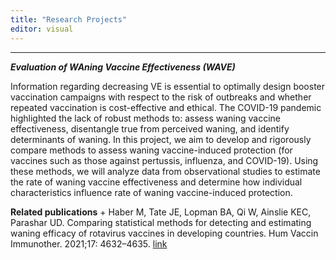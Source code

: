 ```yaml
---
title: "Research Projects"
editor: visual
---
```


------------------------------------------------------------------------

***Evaluation of WAning Vaccine Effectiveness (WAVE)***

Information regarding decreasing VE is essential to optimally design booster vaccination campaigns with respect to the risk of outbreaks and whether repeated vaccination is cost-effective and ethical. The COVID-19 pandemic highlighted the lack of robust methods to: assess waning vaccine effectiveness, disentangle true from perceived waning, and identify determinants of waning. In this project, we aim to develop and rigorously compare methods to assess waning vaccine-induced protection (for vaccines such as those against pertussis, influenza, and COVID-19). Using these methods, we will analyze data from observational studies to estimate the rate of waning vaccine effectiveness and determine how individual characteristics influence rate of waning vaccine-induced protection.

**Related publications**
+ Haber M, Tate JE, Lopman BA, Qi W, Ainslie KEC, Parashar UD. Comparing statistical methods for detecting and estimating waning efficacy of rotavirus vaccines in developing countries. Hum Vaccin Immunother. 2021;17: 4632–4635. [link](https://pubmed.ncbi.nlm.nih.gov/34613877/)
